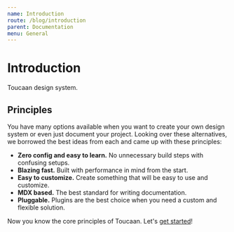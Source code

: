 ```yaml
---
name: Introduction
route: /blog/introduction
parent: Documentation
menu: General
---
```


# Introduction

Toucaan design system.

## Principles

You have many options available when you want to create your own design system or even just document your project. Looking over these alternatives, we borrowed the best ideas from each and came up with these principles:

- **Zero config and easy to learn.** No unnecessary build steps with confusing setups.
- **Blazing fast.** Built with performance in mind from the start.
- **Easy to customize.** Create something that will be easy to use and customize.
- **MDX based.** The best standard for writing documentation.
- **Pluggable.** Plugins are the best choice when you need a custom and flexible solution.

Now you know the core principles of Toucaan. Let's [get started](/docs/getting-started)!
